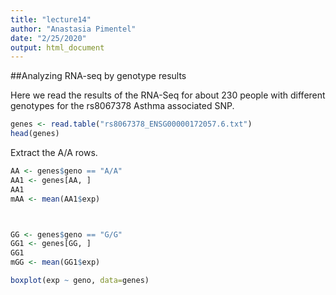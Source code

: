 ```yaml
---
title: "lecture14"
author: "Anastasia Pimentel"
date: "2/25/2020"
output: html_document
---
```


##Analyzing RNA-seq by genotype results

Here we read the results of the RNA-Seq for about 230 people with different genotypes for the rs8067378 Asthma associated SNP. 

```r
genes <- read.table("rs8067378_ENSG00000172057.6.txt")
head(genes)
```

Extract the A/A rows.
```r
AA <- genes$geno == "A/A"
AA1 <- genes[AA, ]
AA1
mAA <- mean(AA1$exp)



GG <- genes$geno == "G/G"
GG1 <- genes[GG, ]
GG1
mGG <- mean(GG1$exp)

boxplot(exp ~ geno, data=genes)
```


